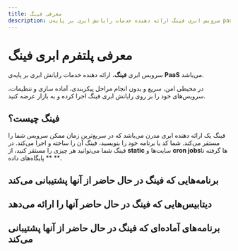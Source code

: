 ```yaml
---
title: معرفی فینگ
description: سرویس ابری فینگ ارائه دهنده خدمات رایانش ابری بر پایه‌ی paas می‌باشد
---
```



# معرفی پلتفرم ابری فینگ

سرویس ابری **فینگ**، ارائه دهنده خدمات رایانش ابری بر پایه‌ی **PaaS** می‌باشد. 

در محیطی امن، سریع و بدون انجام مراحل پیکربندی، آماده سازی و تنظیمات، سرویس‌های خود را بر روی رایانش ابری فینگ اجرا کرده و به بازار عرضه کنید.

## فینگ چیست؟

فینگ یک ارائه دهنده ابری مدرن می‌باشد که در سریع‌ترین زمان ممکن سرویس شما را مستقر می‌کند.
شما کد یا برنامه خود را بنویسید، فینگ آن را ساخته و اجرا می‌کند.
در فینگ شما می‌توانید هر چیزی را مستقر کنید، از **static** سایت‌ها و **cron jobs**‌ها گرفته تا ** پایگاه‌های داده **.

## برنامه‌هایی که فینگ در حال حاضر از آنها پشتیبانی می‌کند

<Catalog>
  <AppCatalog title="Node.js" href="/platform/node" icon="nodejs/nodejs-original.svg" />
  <AppCatalog title="Static" href="/platform/static" src="https://fing.ir/images/platforms/static.svg" />
  <AppCatalog title="Golang" href="/platform/golang" icon="go/go-original.svg" />
  <AppCatalog title="React" href="/platform/react" icon="react/react-original.svg" />
  <AppCatalog title="Next.js" href="/platform/next" icon="nextjs/nextjs-original.svg" />
  <AppCatalog title="Nuxt.js" href="/platform/nuxt" icon="nuxtjs/nuxtjs-original.svg" />
  <AppCatalog title="Vue" href="/platform/vue" icon="vuejs/vuejs-original.svg" />
  <AppCatalog title="Gatsby" href="/platform/gatsby" icon="gatsby/gatsby-original.svg" />
  <AppCatalog title="Flask" href="/platform/flask" icon="flask/flask-original.svg" />
  <AppCatalog title="Docker" href="/platform/docker" icon="docker/docker-original.svg" />
  <AppCatalog title="Python" href="/platform/python" icon="python/python-original.svg" />
  <AppCatalog title="Django" href="/platform/django" icon="django/django-original.svg" />
  <AppCatalog title="Php" href="/platform/php" icon="php/php-original.svg" />
  <AppCatalog title="Laravel" href="/platform/laravel" icon="laravel/laravel-plain.svg" />
  <AppCatalog title="Angular" href="/platform/angular" icon="angularjs/angularjs-original.svg" />
  <AppCatalog title="Nest" href="/platform/nest" icon="nestjs/nestjs-plain.svg" />
  <AppCatalog title="Vite" href="/platform/vite" src="https://fing.ir/images/platforms/vite.svg" />
  <AppCatalog title="Docusaurus" href="/platform/docusaurus-2"  src="https://fing.ir/images/platforms/docusaurus-2.svg" />
  <AppCatalog title="Dotnetcore" href="/platform/dotnetcore"  src="https://fing.ir/images/platforms/dotnetcore.svg" />
</Catalog>

## دیتابیس‌هایی که فینگ در حال حاضر آنها را ارائه می‌دهد
<Catalog>
  <AppCatalog  title="MySQL" href="/database/mysql" icon="mysql/mysql-original.svg" />
  <AppCatalog  title="PostgreSQL" href="/database/postgresql" icon="postgresql/postgresql-original.svg" />
  <AppCatalog  title="MongoDB" href="/database/mongodb" icon="mongodb/mongodb-original.svg" />
</Catalog>

<!-- ## دیتابیس‌هایی که فینگ در حال حاضر آنها را ارائه می‌دهد
<Catalog>
  <AppCatalog  title="MySQL" href="/database/mysql" icon="mysql/mysql-original.svg" />
  <AppCatalog  title="PostgreSQL" href="/database/postgresql" icon="postgresql/postgresql-original.svg" />
  <AppCatalog  title="MongoDB" href="/database/mongodb" icon="mongodb/mongodb-original.svg" />
  <AppCatalog  title="Redis" href="/database/redis" icon="redis/redis-original.svg" />
  <AppCatalog  title="InfluxDB" href="/database/influxdb" icon="influxdb/influxdb-original.png" />
</Catalog> -->

## برنامه‌های آماده‌ای که فینگ در حال حاضر از آنها پشتیبانی می‌کند

<Catalog>
  <AppCatalog  title="Gitea" href="/service/gitea" icon="gitea/gitea-original.svg" />
  <AppCatalog  title="Minio" href="/service/minio" icon="minio/minio-original.png" />
</Catalog>

<!--
## برنامه‌های آماده‌ای که فینگ در حال حاضر از آنها پشتیبانی می‌کند

<Catalog>
  <AppCatalog  title="Nginx" href="/service/nginx" icon="nginx/nginx-original.svg" />
  <AppCatalog  title="Wordpress" href="/service/wordpress" icon="wordpress/wordpress-original.svg" />
  <AppCatalog  title="Gitea" href="/service/gitea" icon="gitea/gitea-original.svg" />
  <AppCatalog  title="Rapidleech" href="/service/rapidleech" icon="rapidleech/rapidleech-original.png" />
  <AppCatalog  title="Filestash" href="/service/filestash" icon="filestash/filestash-original.png" />
  <AppCatalog  title="Grafana" href="/service/grafana" icon="grafana/grafana-original.svg" />
  <AppCatalog  title="Chrome" href="/service/chrome" icon="chrome/chrome-original.svg" />
  <AppCatalog  title="Joomla" href="/service/joomla" icon="joomla/joomla-original.svg" />
  <AppCatalog  title="Prestashop" href="/service/prestashop" icon="prestashop/prestashop-original.png" />
  <AppCatalog  title="Ghost" href="/service/ghost" icon="ghost/ghost-original.png" />
  <AppCatalog  title="Parse" href="/service/parse" icon="parse/parse-original.png" />
  <AppCatalog  title="Prometheus" href="/service/prometheus" icon="prometheus/prometheus-original.png"/>
  <AppCatalog  title="Minio" href="/service/minio" icon="minio/minio-original.png" />
  <AppCatalog  title="Registry" href="/service/registry" icon="docker/docker-original.svg" />
</Catalog> -->